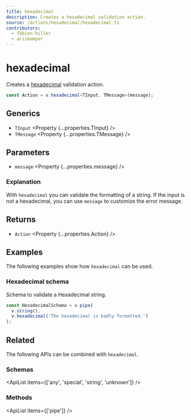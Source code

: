 ```yaml
---
title: hexadecimal
description: Creates a hexadecimal validation action.
source: /actions/hexadecimal/hexadecimal.ts
contributors:
  - fabian-hiller
  - ariskemper
---
```



# hexadecimal

Creates a [hexadecimal](https://en.wikipedia.org/wiki/Hexadecimal) validation action.

```ts
const Action = v.hexadecimal<TInput, TMessage>(message);
```

## Generics

- `TInput` <Property {...properties.TInput} />
- `TMessage` <Property {...properties.TMessage} />

## Parameters

- `message` <Property {...properties.message} />

### Explanation

With `hexadecimal` you can validate the formatting of a string. If the input is not a hexadecimal, you can use `message` to customize the error message.

## Returns

- `Action` <Property {...properties.Action} />

## Examples

The following examples show how `hexadecimal` can be used.

### Hexadecimal schema

Schema to validate a Hexadecimal string.

```ts
const HexadecimalSchema = v.pipe(
  v.string(),
  v.hexadecimal('The hexadecimal is badly formatted.')
);
```

## Related

The following APIs can be combined with `hexadecimal`.

### Schemas

<ApiList items={['any', 'special', 'string', 'unknown']} />

### Methods

<ApiList items={['pipe']} />
